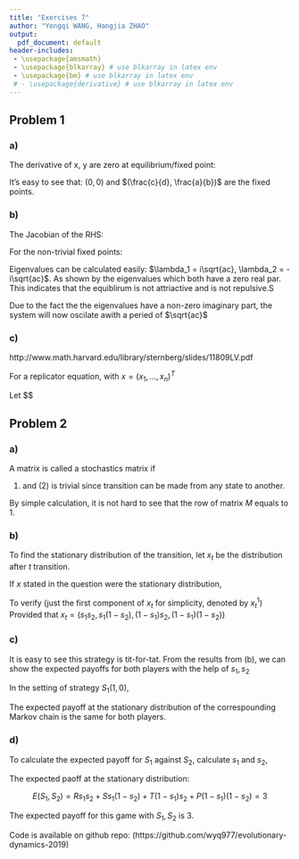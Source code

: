```yaml
---
title: "Exercises 7"
author: "Yongqi WANG, Hangjia ZHAO"
output:
  pdf_document: default
header-includes:
 - \usepackage{amsmath}
 - \usepackage{blkarray} # use blkarray in latex env
 - \usepackage{bm} # use blkarray in latex env
 # - \usepackage{derivative} # use blkarray in latex env
---
```


\newcommand{\od}[2]{\frac{\mathrm{d} #1}{\mathrm{d} #2}}
\newcommand{\pd}[2]{\frac{\partial #1}{\partial #2}}


## Problem 1

### a)

The derivative of x, y are zero at equilibrium/fixed point:

\begin{align}
0 &= x(a - by) \\
0 &= y(-c + dx)
\end{align}

It's easy to see that: $(0, 0)$ and $(\frac{c}{d}, \frac{a}{b})$ are the fixed points.

### b)

The Jacobian of the RHS:

\begin{align}
J = 
  \begin{bmatrix}
  a - by & -bx \\
  dy & -c + dx
  \end{bmatrix}
\end{align}

For the non-trivial fixed points:

\begin{align}
J = 
  \begin{bmatrix}
  a - b\frac{a}{b} & -b\frac{c}{d} \\
  d\frac{a}{b} & -c + d\frac{c}{d}
  \end{bmatrix}
  =
  \begin{bmatrix}
  0 & \frac{-bc}{d} \\
  \frac{ad}{b} & 0
  \end{bmatrix} 
\end{align}

Eigenvalues can be calculated easily: $\lambda_1 = i\sqrt{ac}, \lambda_2 = -i\sqrt{ac}$. As shown by the eigenvalues which both have a zero real par. This indicates that the equiblirum is not attriactive and is not repulsive.S

Due to the fact the the eigenvalues have a non-zero imaginary part, the system will now oscilate awith a peried of $\sqrt{ac}$

### c)

http://www.math.harvard.edu/library/sternberg/slides/11809LV.pdf

For a replicator equation, with $x = (x_1, \dots, x_n)^T$

\begin{align}
\dot{x_i} = x_i\Big(f_i(x) - \sum_i^n x_i f_i(x)\Big) \\
\dot{y_i} = y_i\Big(f_i(x) - \sum_i^n x_i f_i(x)\Big) \\
\end{align}

Let $$

## Problem 2

### a)

A matrix is called a stochastics matrix if
\begin{enumerate}
  \item it is a square matrix
  \item $0\leq A_{ij} \leq 1, \quad \forall\, i, j$
  \item $\sum_j A_{ij} = 1, \quad \forall \, i,j$
\end{enumerate}

(1) and (2) is trivial since transition can be made from any state to another.

By simple calculation, it is not hard to see that the row of matrix $M$ equals to 1.

### b)

To find the stationary distribution of the transition, let $x_t$ be the distribution after $t$ transition.

If $x$ stated in the question were the stationary distribution, 

\begin{align}
\lim_{t\to\infty} x_t \cdot M = x
\end{align}

To verify (just the first component of $x_t$ for simplicity, denoted by $x_t^{1}$)
Provided that $x_t = (s_1s_2, s_1(1-s_2), (1-s_1)s_2, (1-s_1)(1-s_2))$
\begin{align}
x_{t+1}^{1} &= x_t^1{} \cdot M \\
&= s_1s_2 \cdot p_1p_2 + s_1(1-s_2) \cdot q_1p_2 + (1-s_1)s_2 \cdot p_1q_2 + (1-s_1)(1-s_2) \cdot q_1q_2 \\
&= s_1s_2 \bigg(p_1p_2 - q_1p_2 +p_1q_2 + q_1q_2 \bigg) s_1q_1p_2 + s_2p_1q_2 - (s_1 + s_2)q_1q_2 + q_1q_2 \\
&= s_1s_2r_1r_2 + s_1q_1r_2 + s_2q_2r_1 + q_1q_2 \\
&= \Bigg{[} \Big( (q_2r_1+q_1)(q_1r_2+q_2)r_1r_2 \Big) + \Big( (q_2r_1+q_1)r_2q_1(1-r_1r_2) \Big) \\
&  \quad + \Big( (q_1r_2 + q_2)r_1q_2 (1-r_1r_2) \Big) + \Big( (1-r_1r_2)^2q_1q_2\Big) \Bigg{]} \cdot \frac{1}{(1-r_1r_2)^2}  \\
&= \Bigg{[} \Big(q_2^2r_1^2r_2^2 + q_2^2r_1^2r_2 + q_1q_2r_2^2r_1 + q_1q_2r_1r_2\Big) + \Big(q_1q_2r_1r_2 + q_1^2r_2 - q_1q_2r_1^2r_2^2\Big) \\
&  \quad + \Big(q_1q_2r_1r_2 + q_2^2r_1 - q_1q_2r_1^2r_2^2 - q_2^2r_1^2r_2\Big) + \Big(q_1q_2 - 2q_1q_2r_1r_2 + q_1q_2r_1^2r_2^2\Big) \Bigg{]} \cdot \frac{1}{(1-r_1r_2)^2} \\
&= \frac{q_1q_2r_1r_2 +q_1^2r_2 +q_1q_2+q_2^2r_1}{(1-r_1r_2)^2} \\
&= s_1s_2
\end{align}

### c)

It is easy to see this strategy is tit-for-tat. From the results from (b), we can show the expected payoffs for both players with the help of $s_1, s_2$

In the setting of strategy $S_1(1, 0)$, 

\begin{align}
p_1 = 1 \\
q_1 = 0
\end{align}

\begin{align}
s_1 = \frac{q_2}{1 + q_2 - p_2} \\
s_2 = \frac{q_2}{1 + q_2 - p_2}
\end{align}

The expected payoff at the stationary distribution of the correspounding Markov chain is the same for both players.

### d)

To calculate the expected payoff for $S_1$ against $S_2$, calculate $s_1$ and $s_2$,

\begin{align}
s_1 &= \frac{\frac{1}{4}(1-0) + 0}{1 - (1-0)(1-\frac{1}{4})} = 1\\
s_2 &= \frac{0(1-\frac{1}{4}) + \frac{1}{4}}{1 - (1-0)(1-\frac{1}{4})} = 1
\end{align}

The expected paoff at the stationary distribution:

$$
E(S_1, S_2) = Rs_1s_2 + Ss_1(1-s_2) + T(1-s_1)s_2 + P(1-s_1)(1-s_2) = 3
$$

The expected payoff for this game with $S_1, S_2$ is $3$.

Code is available on github repo:
(https://github.com/wyq977/evolutionary-dynamics-2019)
